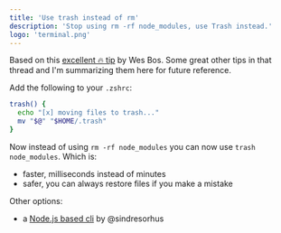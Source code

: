 ```yaml
---
title: 'Use trash instead of rm'
description: 'Stop using rm -rf node_modules, use Trash instead.'
logo: 'terminal.png'
---
```


Based on this [excellent 🔥 tip](https://mobile.twitter.com/wesbos/status/1588520765380612098) by Wes Bos.
Some great other tips in that thread and I'm summarizing them here for future reference.

Add the following to your `.zshrc`:

```bash
trash() {
  echo "[x] moving files to trash..."
  mv "$@" "$HOME/.trash"
}
```

Now instead of using `rm -rf node_modules` you can now use `trash node_modules`. Which is:

- faster, milliseconds instead of minutes
- safer, you can always restore files if you make a mistake

Other options:

- a [Node.js based cli](https://github.com/sindresorhus/trash-cli) by @sindresorhus

